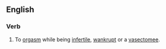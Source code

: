 ==English==

===Verb===
{{en-verb|shoots blanks|shooting blanks|shot blanks}}

# {{lb|en|colloquial}} To [[orgasm]] while being [[infertile]], [[wankrupt]] or a [[vasectomee]].